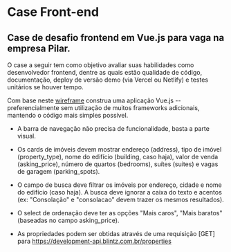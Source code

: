 
<Meta title="Introduction" />

# Case Front-end

## Case de desafio frontend em Vue.js para vaga na empresa Pilar.

O case a seguir tem como objetivo avaliar suas habilidades como desenvolvedor frontend, dentre as quais estão qualidade de código, documentação, deploy de versão demo (via Vercel ou Netlify) e testes unitários se houver tempo.

Com base neste [wireframe](https://wireframe.cc/2N95a6) construa uma aplicação Vue.js -- preferencialmente sem utilização de muitos frameworks adicionais, mantendo o código mais simples possível.

- A barra de navegação não precisa de funcionalidade, basta a parte visual.

- Os cards de imóveis devem mostrar endereço (address), tipo de imóvel (property_type), nome do edifício (building, caso haja), valor de venda (asking_price), número de quartos (bedrooms), suítes (suites) e vagas de garagem (parking_spots).

- O campo de busca deve filtrar os imóveis por endereço, cidade e nome do edifício (caso haja). A busca deve ignorar a caixa do texto e acentos (ex: "Consolação" e "consolacao" devem trazer os mesmos resultados).

- O select de ordenação deve ter as opções "Mais caros", "Mais baratos" (baseadas no campo asking_price).

- As propriedades podem ser obtidas através de uma requisição [GET] para https://development-api.blintz.com.br/properties

